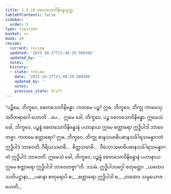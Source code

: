 ```yaml
---
title: 2.4.10 စေတသောဝိနိဗန္ဓသုတ္တ
tableOfContents: false
sidebar:
  order: 3
type: tipitaka
basket: su
book: a9
review:
  current: review
  updated: '2025-10-27T21:48:29.580386'
  updated_by: ''
  notes: ''
  history:
  - state: review
    date: '2025-10-27T21:48:29.580386'
    updated_by: ''
    notes: ''
    previous_state: draft
---
```



<ReviewStatus review={frontmatter.review} showDetails={true} />

<HypothesisAnnotation frontmatter={frontmatter} />

<DynamicBreadcrumb />

<Division number="92" book="a9" e="ch" v="17" p="255">

<Paragraph number="483" book="a9">
“ပဉ္စိမေ, ဘိက္ခဝေ, စေတသောဝိနိဗန္ဓာ. ကတမေ ပဉ္စ? ဣဓ, ဘိက္ခဝေ, ဘိက္ခု ကာမေသု အဝီတရာဂေါ ဟောတိ …ပေ…  ဣမေ ခေါ, ဘိက္ခဝေ, ပဉ္စ စေတသောဝိနိဗန္ဓာ.
</Paragraph>

<Paragraph number="484" book="a9">
ဣမေသံ ခေါ, ဘိက္ခဝေ, ပဉ္စန္နံ စေတသောဝိနိဗန္ဓာနံ ပဟာနာယ ဣမေ စတ္တာရော ဣဒ္ဓိပါဒါ ဘာဝေတဗ္ဗာ. ကတမေ စတ္တာရော? ဣဓ, ဘိက္ခဝေ, ဘိက္ခု ဆန္ဒသမာဓိပဓာနသင်္ခါရသမန္နာဂတံ ဣဒ္ဓိပါဒံ ဘာဝေတိ, ဝီရိယသမာဓိ…  စိတ္တသမာဓိ…  ဝီမံသာသမာဓိပဓာနသင်္ခါရသမန္နာဂတံ ဣဒ္ဓိပါဒံ ဘာဝေတိ. ဣမေသံ ခေါ, ဘိက္ခဝေ, ပဉ္စန္နံ စေတသောဝိနိဗန္ဓာနံ ပဟာနာယ ဣမေ စတ္တာရော ဣဒ္ဓိပါဒါ ဘာဝေတဗ္ဗာ”တိ.

</Paragraph>
</Division>

<Paragraph number="485" type="center" book="a9">
ဒသမံ.



</Paragraph>

<Paragraph number="486" type="center" book="a9">
ဣဒ္ဓိပါဒဝဂ္ဂေါ စတုတ္ထော.


</Paragraph>

<Paragraph number="487" type="verses" book="a9">
_ယထေဝ သတိပဋ္ဌာနာ,_  
_ပဓာနာ စတုရောပိ စ;_  
_စတ္တာရော ဣဒ္ဓိပါဒါ စ,_  
_တထေဝ သမ္ပယောဇယေတိ._
</Paragraph>